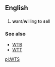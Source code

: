==English==
==={{initialism}}===
#{{Internet slang}} '''w'''ant/'''w'''illing '''t'''o '''s'''ell

===See also===
*[[WTB]]
*[[WTT]]

[[pl:WTS]]